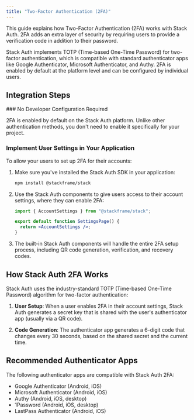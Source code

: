 ```yaml
---
title: "Two-Factor Authentication (2FA)"
---
```


This guide explains how Two-Factor Authentication (2FA) works with Stack Auth. 2FA adds an extra layer of security by requiring users to provide a verification code in addition to their password.

<Info>
Stack Auth implements TOTP (Time-based One-Time Password) for two-factor authentication, which is compatible with standard authenticator apps like Google Authenticator, Microsoft Authenticator, and Authy. 2FA is enabled by default at the platform level and can be configured by individual users.
</Info>

## Integration Steps

<Steps>
  <Step>
  ### No Developer Configuration Required
  
  2FA is enabled by default on the Stack Auth platform. Unlike other authentication methods, you don't need to enable it specifically for your project.
  </Step>
  <Step>
  ### Implement User Settings in Your Application
  
  To allow your users to set up 2FA for their accounts:
  
  1. Make sure you've installed the Stack Auth SDK in your application:
     ```bash
     npm install @stackframe/stack
     ```

  2. Use the Stack Auth components to give users access to their account settings, where they can enable 2FA:
  
     ```jsx
     import { AccountSettings } from "@stackframe/stack";
     
     export default function SettingsPage() {
       return <AccountSettings />;
     }
     ```

  3. The built-in Stack Auth components will handle the entire 2FA setup process, including QR code generation, verification, and recovery codes.
  </Step>
</Steps>

## How Stack Auth 2FA Works

Stack Auth uses the industry-standard TOTP (Time-based One-Time Password) algorithm for two-factor authentication:

1. **User Setup**: When a user enables 2FA in their account settings, Stack Auth generates a secret key that is shared with the user's authenticator app (usually via a QR code).

2. **Code Generation**: The authenticator app generates a 6-digit code that changes every 30 seconds, based on the shared secret and the current time.

## Recommended Authenticator Apps

The following authenticator apps are compatible with Stack Auth 2FA:

- Google Authenticator (Android, iOS)
- Microsoft Authenticator (Android, iOS)
- Authy (Android, iOS, desktop)
- 1Password (Android, iOS, desktop)
- LastPass Authenticator (Android, iOS) 
